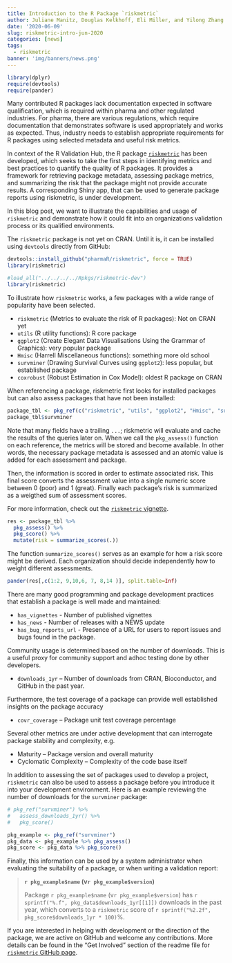 ```yaml
---
title: Introduction to the R Package `riskmetric`
author: Juliane Manitz, Douglas Kelkhoff, Eli Miller, and Yilong Zhang
date: '2020-06-09'
slug: riskmetric-intro-jun-2020
categories: [news]
tags:
  - riskmetric
banner: 'img/banners/news.png'
---
```


``` r
library(dplyr)
require(devtools)
require(pander)
```

<!--## Introduction -->


Many contributed R packages lack documentation expected in software qualification, which is required within pharma and other regulated industries. For pharma, there are various regulations, which require documentation that demonstrates software is used appropriately and works as expected. Thus, industry needs to establish appropriate requirements for R packages using selected metadata and useful risk metrics. 

In context of the R Validation Hub, the R package [`riskmetric`](https://github.com/pharmaR/riskmetric) has been developed, which seeks to take the first steps in identifying metrics and best practices to quantify the quality of R packages. It provides a framework for retrieving package metadata, assessing package metrics, and summarizing the risk that the package might not provide accurate results. A corresponding Shiny app, that can be used to generate package reports using riskmetric, is under development.

In this blog post, we want to illustrate the capabilities and usage of `riskmetric` and demonstrate how it could fit into an organizations validation process or its qualified environments.

<!-- ### Installation --> 

The `riskmetric` package is not yet on CRAN. Until it is, it can be installed using `devtools` directly from GitHub:

``` r
devtools::install_github("pharmaR/riskmetric", force = TRUE)
library(riskmetric)
```

<!-- As long master branch of riskmetric dont include namespace changes -->
``` r
#load_all("../../../../Rpkgs/riskmetric-dev")
library(riskmetric)
```

To illustrate how `riskmetric` works, a few packages with a wide range of popularity have been selected. 

* `riskmetric` (Metrics to evaluate the risk of R packages):  Not on CRAN yet
* `utils` (R utility functions): R core package
* `ggplot2` (Create Elegant Data Visualisations Using the Grammar of Graphics): very popular package
* `Hmisc` (Harrell Miscellaneous functions): something more old school
* `survminer` (Drawing Survival Curves using `ggplot2`): less popular, but established package
* `coxrobust` (Robust Estimation in Cox Model): oldest R package on CRAN


<!--
*Add updated flow chart*
<img src="/img/overview/riskmetric-core-workflow.svg" alt="source: Riskmetric Core Workflow">
-->

When referencing a package, riskmetric first looks for installed packages but can also assess packages that have not been installed:

``` r
package_tbl <- pkg_ref(c("riskmetric", "utils", "ggplot2", "Hmisc", "survminer", "coxrobust")) 
package_tbl$survminer
```

Note that many fields have a trailing `...`; riskmetric will evaluate and cache the results of the queries later on. When we call the `pkg_assess()` function on each reference, the metrics will be stored and become available. In other words, the necessary package metadata is assessed and an atomic value is added for each assessment and package. 

Then, the information is scored in order to estimate associated risk. This final score converts the assessment value into a single numeric score between 0 (poor) and 1 (great). Finally each package’s risk is summarized as a weigthed sum of assessment scores.

For more information, check out the [`riskmetric` vignette](https://pharmar.github.io/riskmetric/articles/riskmetric.html). 

``` r
res <- package_tbl %>%
  pkg_assess() %>%
  pkg_score() %>%
  mutate(risk = summarize_scores(.))
```

The function `summarize_scores()` serves as an example for how a risk score might be derived. Each organization should decide independently how to weight different assessments. 

``` r
pander(res[,c(1:2, 9,10,6, 7, 8,14 )], split.table=Inf)
```

<!--TODO> describe each of the metrics and their relevance for package quality -->

There are many good programming and package development practices that establish a package is well made and maintained:

* `has_vignettes` - Number of published vignettes
* `has_news` - Number of releases with a NEWS update
* `has_bug_reports_url` - Presence of a URL for users to report issues and bugs found in the package.

Community usage is determined based on the number of downloads. This is a useful proxy for community support and adhoc testing done by other developers.

* `downloads_1yr` – Number of downloads from CRAN, Bioconductor, and GitHub in the past year.

Furthermore, the test coverage of a package can provide well established insights on the package accuracy

* `covr_coverage` – Package unit test coverage percentage

Several other metrics are under active development that can interrogate package stability and complexity, e.g.

* Maturity – Package version and overall maturity
* Cyclomatic Complexity – Complexity of the code base itself

<!-- ## Create a Package Risk Assessment Report -->

In addition to assessing the set of packages used to develop a project, `riskmetric` can also be used to assess a package before you introduce it into your development environment. Here is an example reviewing the number of downloads for the `survminer` package:

``` r
# pkg_ref("survminer") %>%
#   assess_downloads_1yr() %>% 
#   pkg_score()
```

```r
pkg_example <- pkg_ref("survminer") 
pkg_data <- pkg_example %>% pkg_assess()
pkg_score <- pkg_data %>% pkg_score()
```

Finally, this information can be used by a system administrator when evaluating the suitability of a package, or when writing a validation report:

> **`r pkg_example$name` (v`r pkg_example$version`)**
>
> Package `r pkg_example$name` (v`r pkg_example$version`) has `r sprintf("%.f", pkg_data$downloads_1yr[[1]])` downloads in the past year, which converts to a `riskmetric` score of 
`r sprintf("%2.2f", pkg_score$downloads_1yr * 100)`%.

If you are interested in helping with development or the direction of the package, we are active on GitHub and welcome any contributions. More details can be found in the "Get Involved" section of the readme file for [`riskmetric` GitHub page](https://github.com/pharmaR/riskmetric). 
